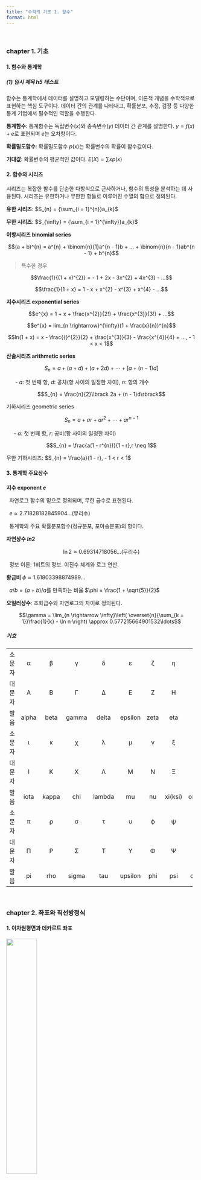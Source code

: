 ```yaml
---
title: "수학의 기초 1. 함수"
format: html
---
```

<br>

### chapter 1. 기초

#### 1. 함수와 통계학

##### \(1) 임시 제목 h5 테스트

함수는 통계학에서 데이터를 설명하고 모델링하는 수단이며, 이론적 개념을 수학적으로 표현하는 핵심 도구이다. 데이터 간의 관계를 나타내고, 확률분포, 추정, 검정 등 다양한 통계 기법에서 필수적인 역할을 수행한다.

**통계함수**: 통계함수는 독립변수($x$)와 종속변수($y$) 데이터 간 관계를 설명한다. $y = f(x) + e$로 표현되며 $e$는 오차항이다.

**확률밀도함수**: 확률밀도함수 $p(x)$는 확률변수의 확률이 함수값이다.

**기대값**: 확률변수의 평균적인 값이다. $E(X) = \sum xp(x)$

#### 2. 함수와 시리즈

시리즈는 복잡한 함수를 단순한 다항식으로 근사하거나, 함수의 특성을 분석하는 데 사용된다. 시리즈는 유한하거나 무한한 항들로 이루어진 수열의 합으로 정의된다.

**유한 시리즈**: $S_{n} = {\sum_{i = 1}^{n}}a_{k}$

**무한 시리즈**: $S_{\infty} = {\sum_{i = 1}^{\infty}}a_{k}$

**이항시리즈 binomial series**

$$(a + b)^{n} = a^{n} + \binom{n}{1}a^{n - 1}b + ... + \binom{n}{n - 1}ab^{n - 1} + b^{n}$$

> 특수한 경우 

$$\frac{1}{(1 + x)^{2}} = - 1 + 2x - 3x^{2} + 4x^{3} - ...$$ 

$$\frac{1}{1 + x} = 1 - x + x^{2} - x^{3} + x^{4} - ...$$

**지수시리즈 exponential series**

$$e^{x} = 1 + x + \frac{x^{2}}{2!} + \frac{x^{3}}{3!} + ...$$

$$e^{x} = lim_{n \rightarrow}^{\infty}(1 + \frac{x}{n})^{n}$$

$$ln(1 + x) = x - \frac{{}^{2}}{2} + \frac{x^{3}}{3} - \frac{x^{4}}{4} + ..., - 1 < x < 1$$

**산술시리즈 arithmetic series**

$$S_{n} = a + (a + d) + (a + 2d) + \cdots + \lbrack a + (n - 1)d\rbrack$$

&nbsp; &nbsp; &nbsp; - $a$: 첫 번째 항, $d$: 공차(항 사이의 일정한 차이), $n$: 항의 개수

$$S_{n} = \frac{n}{2}\lbrack 2a + (n - 1)d\rbrack$$

기하시리즈 geometric series

$$S_{n} = a + ar + ar^{2} + \cdots + ar^{n - 1}$$

&nbsp; &nbsp; &nbsp;- $a$: 첫 번째 항, $r$: 공비(항 사이의 일정한 차이)

$$S_{n} = \frac{a(1 - r^{n})}{1 - r},r \neq 1$$

무한 기하시리즈: $S_{n} = \frac{a}{1 - r}, - 1 < r < 1$

#### 3. 통계학 주요상수

**지수 exponent $e$**

&nbsp; 자연로그 함수의 밑으로 정의되며, 무한 급수로 표현된다.

&nbsp; $e \approx 2.71828182845904\ldots$(무리수)

&nbsp; 통계학의 주요 확률분포함수(정규분포, 포아송분포)의 항이다.

**자연상수 $ln2$**

$$\ln 2 \approx 0.69314718056\ldots \text{(무리수)}$$

&nbsp; 정보 이론: 1비트의 정보. 이진수 체계와 로그 연산.

**황금비** $\phi \approx 1.61803398874989\ldots$

&nbsp; $a/b = (a + b)/a$를 만족하는 비율 $\phi = \frac{1 + \sqrt{5}}{2}$

**오일러상수**: 조화급수와 자연로그의 차이로 정의된다.

$$\gamma = \lim_{n \rightarrow \infty}\left( \overset{n}{\sum_{k = 1}}\frac{1}{k} - \ln n \right) \approx 0.577215664901532\ldots$$

##### 기호

  -------- ------- ------- -------- -------- --------- ------- --------- ---------
   소문자     α       β       γ        δ         ε        ζ        η         θ

   대문자     Α       Β       Γ        Δ         Ε        Ζ        Η         Θ

    발음    alpha   beta    gamma    delta    epsilon   zeta      eta      theta

   소문자     ι       κ       χ        λ         μ        ν        ξ         ο

   대문자     Ι       Κ       Χ        Λ         Μ        Ν        Ξ         Ο

    발음    iota    kappa    chi     lambda     mu       nu     xi(ksi)   omicron

   소문자     π       ρ       σ        τ         υ        ϕ        ψ         ω

   대문자     Π       Ρ       Σ        Τ         Υ        Φ        Ψ         Ω

    발음     pi      rho    sigma     tau     upsilon    phi      psi      omega
  -------- ------- ------- -------- -------- --------- ------- --------- ---------

<br>

### chapter 2. 좌표와 직선방정식 

####  1. 이차원평면과 데카르트 좌표 

![](images/데카르트.png){fig-align="center" width="40%"}

이차원 평면에서 모든 점은 숫자 좌표로 coordinate 표현할 수 있으며,
점들의 집합으로 이루어진 선이나 곡선은 좌표방정식으로 나타낼 수 있다.
이를 위해 이차원 평면에는 두 개의 직선이 설정된다.. 수평선인 $x$-축
axis과 수직선인 $y$-축이다. 이 두 직선은 원점에서 직각으로 교차하며,
원점은 두 축의 기준점이 된다.

원점을 기준으로 $x$-축에서 $a$만큼, $y$-축에서 $b$만큼 떨어진 점의
좌표는 $(a,b)$로 표기된다. 이러한 표기 방식은 데카르트 좌표라고 한다.
여기서 $a$와 $b$는 각각 $x$-좌표와 $y$-좌표를 나타내며, 이 값들은 모두
실수 값으로 구성된다.

데카르트 Cartesian 좌표계는 이차원 평면에서 점의 위치를 명확하고
직관적으로 나타내는 데 사용되며, 수학적 분석 및 응용의 기초가 된다. 이를
활용하면 점, 선, 곡선, 그리고 다양한 기하학적 형태를 방정식으로
표현하고, 이를 통해 여러 문제를 해결할 수 있다.

####  2. 직선과 증가 

##### 직선

두 점을 가장 짧은 거리로 연결하는 선을 직선이라고 한다. 직선은 두 점
사이의 최단 경로로 정의되며, 그 위에는 무수히 많은 점이 존재한다.
좌표평면에서 직선은 중요한 기하학적 구조로, 점과 점 사이의 관계를
나타내는 기본 도구이다.

##### 증가량 (Increment)

![](images/증가량.png){fig-align="center" width="40%"}

좌표평면에서 두 점 $(x_{1},y_{1})$과 $(x_{2},y_{2})$의 이동을 고려할 때,
x-좌표와 y-좌표의 변화량을 각각 증가량이라고 한다.

x-좌표의 증가량: $\Delta x = x_{2} - x_{1}$

y-좌표의 증가량: $\Delta y = y_{2} - y_{1}$

증가량의 부호와 크기는 두 점의 좌표 차이에 의해 결정되며, x-좌표나
y-좌표의 변화 방향을 나타낸다.

##### 기울기 slope

증가량은 두 점을 지나는 직선의 기울기를 계산하는 데 활용된다. 기울기 m은
두 점 사이의 x-좌표의 증가량에 대한 y-좌표의 증가량의 비율로 정의되며,
다음과 같은 식으로 표현된다:

$$m = \frac{\Delta y}{\Delta x} = \frac{y_{2} - y_{1}}{x_{2} - x_{1}},\Delta x \neq 0$$

&nbsp; &nbsp; - $m > 0$: 직선이 오른쪽으로 올라간다.

&nbsp; &nbsp; - $m < 0$: 직선이 오른쪽으로 내려간다.

&nbsp; &nbsp; - $m = 0$: 직선이 수평이다.

&nbsp; &nbsp; - $m$이 정의되지 않음 ($\Delta x = 0$): 직선이 수직이다.

##### 수평 parallel과 수직 perpendicular

두 직선 $L_{1}$과 $L_{2}$의 기울기가 동일하면, 즉 $m_{1} = m_{2}$이면 두
직선은 서로 평행 하다고 한다. 이 경우, 두 직선은 교차하지 않으며, 동일한
방향으로 뻗어 있다.

두 직선 $L_{1}$과 $L_{3}$의 기울기의 곱이 -1이면, 즉
$m_{1} \cdot m_{2} = - 1$이면 두 직선은 서로 수직하다고 한다. 이는 두
직선이 교차할 때 $90^{\circ}$의 각을 이루는 경우이다.

##### 3. 직선 방정식 linear equation

직선 방정식은 직선 위의 모든 점의 좌표를 만족하며, 직선 이외의 점의
좌표에서는 만족하지 않는 방정식이다. 좌표평면에서 직선은 절편
intercept과 기울기 slope를 이용해 다음과 같은 일반적인 형태로 표현된다.
$y = bx + a$

- $b$: 직선의 기울기, $a$: y-축과 교차하는 절편

##### 직선 구성요소

기울기 $b$는 직선이 얼마나 가파르게 증가하거나 감소하는지를 나타내며,
x-좌표의 변화량에 대한 y-좌표의 변화량의 비율로 정의된다:

$$b = \frac{\Delta y}{\Delta x}$$

&nbsp; &nbsp; - b \> 0: 직선이 오른쪽으로 올라간다.

&nbsp; &nbsp; - b \< 0: 직선이 오른쪽으로 내려간다.

&nbsp; &nbsp; - b = 0: 직선이 수평이다.

절편 a는 직선이 y-축과 만나는 점의 y-좌표를 나타낸다. x = 0일 때, 직선
방정식에서 y = a가 된다.

##### 수평선 horizontal line

기울기 b = 0인 경우, 직선은 수평선이 된다. 이러한 직선의 방정식은
$y = a$이다. 이 직선은 x-축과 평행하며, y-축 상에서 y = a를 지난다.

##### 수직선 vertical line

y-축과 평행한 직선의 방정식으로 $x = c$이다. 이 직선은 x-축과 x = c에서
교차한다. 기울기가 정의되지 않으며, 수직선은 y-축과 항상 평행하다.

<br>

###  chapter 3. 함수란? 

####  1. 함수 정의 

함수는 두 집합 사이의 특정 규칙에 따라 값을 대응시키는 관계를 나타낸다.
함수는 정의역과 치역으로 구성되며, 정의역의 각 원소에 대해 치역의 단
하나의 원소만 대응된다. 이를 통해 y가 x에 의해 결정된다고 표현하며,
수학적으로 다음과 같이 나타낸다. $y = f(x)$

이는 ["]{dir="rtl"}y는 x의 함수이다"라고 읽는다.

![](images/함수1.png)

**정의역 domain**: 정의역은 함수에서 x가 가질 수 있는 값들의 집합을 말한다. 즉, 함수 f(x)가 유효하게 정의될 수 있는 모든 입력값의 집합이다.

**치역 range**: 치역은 함수가 출력할 수 있는 값들의 집합이다. 정의역의 원소 x가 함수 f를
통해 출력되는 값 y = f(x)의 모임이 치역이다.

**대응 규칙**: 함수는 정의역의 각 원소를 치역의 한 원소에 대응시키는 규칙을 가지고
있다. 각 정의역의 값 x는 치역에서 정확히 하나의 값 y에 대응해야 한다. (2)번은 동일 x-값에 대하여 2개 y-값이 대응되므로 함수가 아니고 다른 모든
것은 함수이다.

![](images/함수2.png){fig-align="center"}

####  2. 우함수와 기함수  

**우함수 even function**: 함수 $f(x)$가 다음 조건을 만족하면 우함수라 한다.

$$f( - x) = f(x)\text{모든}x \in \text{정의역(domain)}$$

우함수는 y-축을 기준으로 대칭적이다. 즉, 그래프의 왼쪽 부분을 y-축을 따라 접으면 오른쪽 부분과 정확히 일치한다.

**기함수 odd function**: 함수 $f(x)$가 다음 조건을 만족하면 기함수라 정의한다.

$$f( - x) = - f(x)\text{모든}x \in \text{정의역(domain)}$$

기함수는 원점을 기준으로 대칭적이다. 즉, 그래프를 원점을 중심으로 180° 회전시키면 동일한 모양이 된다.


####  3. 함수 종류 

##### \(1) 함성함수 Composite Function

합성함수는 두 함수 f(x)와 g(x)가 주어졌을 때, 함수 g(x)의 출력값이 함수
f(x)의 입력값으로 사용되는 새로운 함수이다. 이를 다음과 같이 나타낸다.
$(f \circ g)(x) = f(g(x))$

&nbsp; &nbsp; - g(x): 먼저 적용되는 함수.

&nbsp; &nbsp; - f(x): g(x)의 출력값을 입력값으로 사용하는 함수.

&nbsp; &nbsp; - $(f \circ g)(x)$: f(x)와 g(x)의 합성함수.

합성함수 $(f \circ g)(x)$의 정의역은 g(x)와 f(x)가 동시에 유효하게
정의되는 입력값으로 구성된다. 즉, x는 g(x)의 정의역에 속하고, g(x)의
출력값은 f(x)의 정의역에 속해야 한다.

$(f \circ g)(x)$는 다음 두 단계를 거친다:

&nbsp; &nbsp; - 먼저 x에 대해 g(x)를 계산하고 그런 다음, f(x)에 g(x)를 대입하여 f(g(x))를 계산한다.

$$f(x) = 2x + 1,g(x) = x^{2}$$

$$f(g(x)) = f(x^{2}) = 2x^{2} + 1$$

$$g(f(x)) = g(2x + 1) = (2x + 1)^{2}$$

##### \(2) 절대값 함수

숫자 x의 절대값(absolute value)은 x의 크기(거리를 나타냄)를 의미하며,
항상 0 이상의 값을 가진다. 절대값은 다음과 같이 정의된다.

$$|x| = \{\begin{matrix}
x, & \text{if}x \geq 0 \\
 - x, & \text{if}x < 0
\end{matrix}$$

절대값은 숫자 x와 0 사이의 거리로 해석된다. 절대값의 결과는 항상
양수이거나 0이다.

##### \(3) 정수함수 integer function

정수 함수는 숫자 x를 넘지 않는 최대 정수를 반환하는 함수이다. 이를
바닥함수 floor function라고도 하며, 다음과 같이 정의된다.

$$\lfloor x\rfloor = \text{최대 정수}n\text{such that}n \leq x$$

&nbsp; &nbsp; - $\lfloor x\rfloor$: x를 넘지 않는 가장 큰 정수.

&nbsp; &nbsp; - $\lfloor x\rfloor$는 항상 $n \leq x < n + 1$을 만족한다.

####  4. 함수의 사칙연산 

두 함수 f(x)와 g(x)가 주어졌을 때, 이들 함수에 대해 덧셈, 뺄셈, 곱셈,
나눗셈과 같은 사칙연산을 정의할 수 있다. 각 연산은 정의역에서 두 함수의
값에 기반하여 계산된다.

**함수의 덧셈/뺄셈**: $$(f \pm g)(x) = f(x) \pm g(x)$$

- 정의역: f(x)와 g(x)가 동시에 정의된 구간.

- 결과: f(x)의 값과 g(x)의 값을 더한(뺀) 결과.

**함수의 곱셈**: $$(f \cdot g)(x) = f(x) \cdot g(x)$$

- 정의역: f(x)와 g(x)가 동시에 정의된 구간.

- 결과: f(x)와 g(x)의 값을 곱한 결과.

**함수의 나눗셈**: $$\left( \frac{f}{g} \right)(x) = \frac{f(x)}{g(x)},g(x) \neq 0$$

- 정의역: f(x)와 g(x)가 동시에 정의되고, $g(x) \neq 0$인 구간.

- 결과: f(x)의 값을 g(x)의 값으로 나눈 결과.

###  chapter 4. 함수의 응용 및 극한 

####  1. 함수의 통계 응용 

##### \(1) 확률밀도함수 $f(x)$

연속형확률변수의 분포를 나타내는 함수로, 특정 구간 내에서 값이 나타날
확률의 상대적인 가능성을 표현한다.

&nbsp; &nbsp; - 확률밀도함수 정의: $f(x) \geq 0,\int_{- \infty}^{\infty}f(x)dx = 1$

&nbsp; &nbsp; - 정규분포의 확률밀도함수:
  $f(x) = \frac{1}{\sqrt{2\pi\sigma^{2}}}e^{- \frac{(x - \mu)^{2}}{2\sigma^{2}}}$

&nbsp; &nbsp; - 데이터의 분포, 확률 계산 $P(a \leq X \leq b) = \int_{a}^{b}f(x)dx$

##### \(2) 누적확률밀도함수

확률변수가 특정 값 이하일 확률을 나타내는 함수이다.

- 누적확률밀도함수 정의:
  $F(x) = P(X \leq x) = \int_{- \infty}^{x}f(t)dt$

- 정규분포 CDF:
  $F(x) = \frac{1}{2}\left\lbrack 1 + \text{erf}\left( \frac{x - \mu}{\sqrt{2}\sigma} \right) \right\rbrack$

- 분위수 결정: $P(X \leq x_{p}) = p$ 만족하는 $X_{p}$를 찾음.

##### \(3) 회귀모형

함수는 독립변수와 종속변수 간의 관계를 모델링하는 데 사용된다.
회귀모형은 함수 형태로 데이터의 추세를 설명한다.

&nbsp; &nbsp; - 선형회귀: $y = \beta_{0} + \beta_{1}x + \epsilon$

&nbsp; &nbsp; - 비선형 회귀: $y = ae^{bx} + \epsilon$

&nbsp; &nbsp; - 변수 간 관계 분석, 예측 모델 구축

##### \(4) 생존분석

생존분석에서는 생존시간 분포를 분석하는 데 함수가 사용된다.

- 생존survival 함수: $S(t) = P(T > t) = 1 - F(t)$

- 위험hazard 함수: $h(t) = \frac{f(t)}{S(t)}$

- 제품 수명 분석, 의료 데이터에서 생존 확률 평가

##### \(5) 시계열분석

함수는 시간에 따른 데이터의 변화를 모델링하고 분석하는 데 사용된다.

- 자기회귀 모델:
  $X_{t} = \phi_{1}X_{t - 1} + \phi_{2}X_{t - 2} + \cdots + \epsilon_{t}$

- 주식 시장 예측, 온도 변화 모델링.

##### \(6) 함수와 몬테카를로 시뮬레이션

함수는 확률 분포로부터 난수를 생성하여 복잡한 통계 문제를 해결하는 데
사용된다.

- $\pi$ 값 추정:
  $f(x) = \sqrt{1 - x^{2}},\text{for}x \in \lbrack 0,1\rbrack$

####  2. 함수의 극한 

##### \(1) 극한 정의

임의의 $\varepsilon > 0$가 주어졌을 때, 모든 $x$가 특정 값 $a$에 충분히
가까워질 때 $(0 < |x - a| < \delta),f(x)$가 특정 값 $L$에 가까워진다면,
함수 $f(x)$의 극한은 존재하며 그 극한값은 $L$이라고 정의한다. 이를
수학적으로 표현하면 $\lim_{x \rightarrow a}f(x) = L$ 이다.

- $\varepsilon$: $f(x)$와 $L$사이의 허용 오차.

- $\delta$: $x$와 $a$ 사이의 거리 제한.

**엄밀한 정의** 
($\varepsilon - \delta$정의)$\forall\varepsilon > 0,\exists\delta > 0\text{such that}0 < |x - a| < \delta \Longrightarrow |f(x) - L| < \varepsilon$이
의미는 $x$와 $a$에 충분히 가까워지면 $(|x - a| < \delta)$ 함수 $f(x)$의
값이 $L$에 충분히 가까워짐 $(|f(x) - L| < \varepsilon)$을 보장한다.

##### \(2) 함수값과 극한값

함수값 $f(a)$는 함수가 특정 점 $x = a$에서 실제로 가지는 값이다. 반면,
극한값 $\lim_{x \rightarrow a}f(x)$는 $x$가 $a$에 가까워질 때 $f(x)$가
수렴하는 값을 나타낸다. 함수값과 극한값은 다를 수 있으며, 함수가
$x = a$에서 정의되지 않아도 극한값은 존재할 수 있다.

**함수값 $f(a) = k$**: 함수가 $x = a$에서 정의되어 있다면 $f(a)$는 $k$, 특정 값을 가진다.

**극한값**: 극한값은 좌극한(left-hand limit)과 우극한(right-hand limit)에 따라
달라질 수 있다:

&nbsp; &nbsp; - 좌극한 $L_{2}$: $\lim_{x \rightarrow a^{-}}f(x) = L_{2}$

&nbsp; &nbsp; - 우극한 $L_{1}$: $\lim_{x \rightarrow a^{+}}f(x) = L_{1}$

&nbsp; &nbsp; - 전체 극한은 좌극한과 우극한이 동일할 때 존재한다,

##### \(3) 연속함수 정의

함수 $f(x)$가 $x = a$에서 연속하려면 다음 세 가지 조건을 모두 만족해야
한다:

&nbsp; 1\. $f(a)$가 정의되어 있어야 한다.

&nbsp; 2\. $\lim_{x \rightarrow a}f(x)$가 존재해야 한다.

&nbsp; 3\. 함수값과 극한값이 일치해야 한다. $\lim_{x \rightarrow a}f(x) = f(a)$

##### \(4) 극한 계산 규칙

**상수함수의 극한**: $\lim_{x \rightarrow a}c = c$, 상수 함수의 극한은 상수 자신이다.

**항등함수의 극한**: $$\lim_{x \rightarrow a}x = a$$

**선형성**: 극한 연산은 선형성을 가진다:

$$\lim_{x \rightarrow a}\lbrack f(x) \pm g(x)\rbrack = \lim_{x \rightarrow a}f(x) \pm \lim_{x \rightarrow a}g(x)$$

**곱셈**: 두 함수의 곱의 극한은 각 함수의 극한의 곱과 같다.

$$\lim_{x \rightarrow a}\lbrack f(x) \cdot g(x)\rbrack = \left( \lim_{x \rightarrow a}f(x) \right) \cdot \left( \lim_{x \rightarrow a}g(x) \right)$$

**나눗셈**: 두 함수의 나눗셈의 극한은 각 함수의 극한의 나눗셈과 같다 (분모가 0이
아닌 경우)

$$\lim_{x \rightarrow a}\frac{f(x)}{g(x)} = \frac{\lim_{x \rightarrow a}f(x)}{\lim_{x \rightarrow a}g(x)},\lim_{x \rightarrow a}g(x) \neq 0$$

**거듭제곱**

&nbsp; $\lim_{x \rightarrow a}\lbrack f(x)\rbrack^{n} = \left( \lim_{x \rightarrow a}f(x) \right)^{n}$,
여기서 $n$은 정수이다.

**루트**

&nbsp; $$\lim_{x \rightarrow a}\sqrt[n]{f(x)} = \sqrt[n]{\lim_{x \rightarrow a}f(x)},\text{if}\lim_{x \rightarrow a}f(x) \geq 0$$

**합성함수의 극한 (연쇄법칙)**: 만약 $g(x)$ 의 극한이 $a$로 접근할 때 $b$이고, $f(x)$가 $b$에서 연속이면

$\lim_{x \rightarrow a}f(g(x)) = f\left( \lim_{x \rightarrow a}g(x) \right)$
이다.

**L[']{dir="rtl"}Hôpital[']{dir="rtl"}s Rule의 정의**: 함수 f(x)와 g(x)가 x \\to a에서 각각 0/0 형태 또는 \\infty/\\infty
형태를 가지는 경우, 두 함수의 극한은 다음과 같이 계산할 수 있다:

$$\lim_{x \rightarrow a}\frac{f(x)}{g(x)} = \lim_{x \rightarrow a}\frac{f'(x)}{g'(x)},\text{if}\lim_{x \rightarrow a}\frac{f'(x)}{g'(x)}\text{exists.}$$

- 형태: $\frac{0}{0}$ 또는 $\frac{\infty}{\infty}$와 같은 불정형 형태를
  가져야 한다.

- 미분 가능성: $f(x)$와 $g(x)$는 $x \rightarrow a$에서 미분 가능해야
  한다.

- 분모의 도함수가 0이 아님: $g'(x) \neq 0$인 구간에서 적용 가능

- $\frac{0}{0}$ 형태:
  $\lim_{x \rightarrow 0}\frac{\sin(x)}{x} = \lim_{x \rightarrow 0}\frac{\cos(x)}{1} = \cos(0) = 1$

- $\frac{\infty}{\infty}$ 형태:
  $\lim_{x \rightarrow \infty}\frac{x}{e^{x}} = \lim_{x \rightarrow \infty}\frac{1}{e^{x}} = 0$

**무한대 있는 극한**: $x$가 무한대 $\infty$혹은 $- \infty$로 접근할 때 함수 $f(x)$의 극한을 구하는 규칙이다.

$$lim_{x \rightarrow \pm \infty}\frac{1}{x} = 0$$

$lim_{x \rightarrow \pm \infty}c = c$, $c$는 상수

함수가 분수의 형태를 가지면 분모의 가장 큰 $x$차수로 나누고 위의 규칙을
이용하면 된다.

**특정 함수의 극한**

- 지수 함수: $\lim_{x \rightarrow \infty}e^{- x} = 0$

- 삼각 함수: $\lim_{x \rightarrow 0}\frac{\sin(x)}{x} = 1$,
$\lim_{x \rightarrow 0}\frac{1 - \cos(x)}{x^{2}} = \frac{1}{2}$

- 로그 함수: $\lim_{x \rightarrow \infty}\ln(x) = \infty$

####  3. 수렴 convergence 

**수렴의 정의**: 함수 $f(x)$ 또는 수열 $\{ a_{n}\}$가 특정 값에 수렴한다는 것은 극한값이 존재하며, 일정 값에 점점 가까워진다는 것을 의미한다.

**수열의 수렴**: 수열 $\{ a_{n}\}$이 $L$로 수렴한다면, 임의의 $\varepsilon > 0$에 대해 $n \geq N$ 일 때 다음 조건을 만족하는 $N$이 존재한다.

$|a_{n} - L| < \varepsilon$, 여기서 $L$은 수열의 극한값이다.

**함수의 수렴**: 함수 $f(x)$가 $L$로 수렴하면, $x \rightarrow a$에서
$\lim_{x \rightarrow a}f(x) = L$

**수렴의 성질**

- 수열이나 함수가 수렴하면 극한값은 유일하다.

- 수렴하는 함수나 수열은 경계값을 가지며, 점점 극한값에 가까워진다.

**극한과 수렴의 차이**

- 극한은 특정 값에 접근하는 경향을 나타내며, 함수나 수열이 특정 점에서 어떻게 동작 하는지 설명한다.

- 수렴은 극한값이 존재하고 일정 값에 점점 가까워지는 성질을 나타낸다.

####  4. 확률수렴과 분포수렴 

##### \(1) 확률수렴 (Convergence in Probability)

확률변수의 열 $\{ X_{n}\}$이 확률변수 $X$에 확률수렴한다는 것은, 임의의
$\varepsilon > 0$에 대해 다음 조건을 만족하는 $n \rightarrow \infty$가
존재함을 의미한다.
$\lim_{n \rightarrow \infty}P(|X_{n} - X| \geq \varepsilon) = 0$

&nbsp; - 표기: $X_{n}\overset{P}{\rightarrow}X$

**해석**: 확률적으로 $|X_{n} - X|$가 작아질 가능성이 1에 가까워짐을 나타낸다. 즉,
$X_{n}$과 $X$가 점점 ["]{dir="rtl"}가까워진다"고 해석할 수 있다.

**성질**

- 확률수렴의 유일성: 극한값 $X$는 유일하다.

- 확률수렴과 함수: $X_{n}\overset{P}{\rightarrow}X$이고 $g(x)$가 연속
함수라면 $g(X_{n})\overset{P}{\rightarrow}g(X)$

**통계학 응용**: (추정량의 일치성) 추정량 ${\widehat{\theta}}_{n}$이 모수 $\theta$에 확률수렴하면 ${\widehat{\theta}}_{n}$은 일치추정량이다. 법칙의 수렴: 큰
수의 약법칙은 확률수렴으로 표현된다:

$${\overline{X}}_{n}\overset{P}{\rightarrow}\mu$$

##### \(2) 분포수렴 (Convergence in Distribution)

확률변수의 수열 $\{ X_{n}\}$이 확률변수 $X$에 분포수렴한다는 것은, 모든
연속점 $x$에서 누적분포함수(FDF) $F_{X_{n}}(x)$가 $F(x)$로 수렴함을
의미한다. $\lim_{n \rightarrow \infty}F_{X_{n}}(x) = F_{X}(x),\forall x$
$F_{X}(x)$에서 연속함수.

&nbsp; 표기: $X_{n}\overset{\mathcal{D}}{\rightarrow}X$

**해석**: 분포수렴은 $X_{n}$의 분포가 $X$의 분포로 점점 가까워지는 것을 의미한다.
개별적인 실현값이 아니라 분포 전체의 형태를 고려한다.

**성질**

- 연속성: 분포수렴은 누적분포함수의 연속점에서 정의된다.

- 함수와 분포수렴: $X_{n}\overset{\mathcal{D}}{\rightarrow}X$이고
    $g(x)$ 가 연속 함수라면 $g(X_{n})\overset{\mathcal{D}}{\rightarrow}g(X)$ 이다.

**응용**: 중심 극한 정리: 표본 평균이 정규분포로 수렴하는 현상은 분포수렴으로
나타낸다. $\sqrt{n}({\overline{X}}_{n} - \mu)\overset{\mathcal{D}}{\rightarrow}N(0,\sigma^{2})$

##### \(3) 확률수렴과 분포수렴의 관계

**확률수렴 → 분포수렴**

$$X_{n}\overset{P}{\rightarrow}X \Longrightarrow X_{n}\overset{\mathcal{D}}{\rightarrow}X$$

**분포수렴 ≠ 확률수렴**

&nbsp; 분포수렴이 확률수렴을 보장하지 않는다. 예를 들어,
$X_{n} \sim U( - n,n)$은 $X = 0$에 분포수렴하나 확률수렴하지 않는다.


